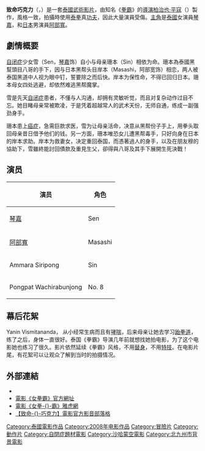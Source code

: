 {{noteTA
|T=zh-tw:致命巧克力; zh-hk:女拳霸;
|G1=Show
|G2=Movie
}}

{{Infobox Film
| name               = 女拳霸
| original_name      = {{lang|th|ช็อคโกแลต}}
| image              = HKFilm JiJaYanin1.jpg
| caption            = 
| director           = [[柏治也·平寇|柏治也·平寇]]（Prachya Pinkaew）
| producer           = 柏治也·平寇<br>Sukanya Vongsthapat
| writer             = [[楚克薩克瑞科|楚克薩克瑞科]]<br>Nepali
| narrator           = 
| starring           = [[琴嘉|琴嘉]]<br>[[阿部寬|阿部寬]]<br>Pongpat Wachirabunjong
| music              = 
| cinematography     = 
| editing            = 
| production_company = 
| distributor        = 
| released           = 泰國：2008年2月6日<br>香港：2008年4月17日<br>台灣：2008年9月26日
| runtime            = 
| country            = {{泰國電影產地}}
| language           = 泰語、日語(部份)
| budget             = 
| gross              =
| preceded_by        = 
| followed_by        = [[致命巧克力2|致命巧克力2]]
| website            = 
| amg_id             = 
| imdb_id            = 
| cn_name            = 
| hk_name            = 女拳霸
| tw_name            = 致命巧克力
}}
'''致命巧克力'''（{{lang-th|ช็อคโกแลต}}，{{lang-en|Chocolate}}）是一套[[泰國|泰國]][[武術|武術]][[视频|影片]]，由知名《[[拳霸|拳霸]]》的[[導演|導演]][[柏治也·平寇|柏治也·平寇]]（{{le|Prachya Pinkaew}}）製作，風格一致，拍攝時使用[[泰拳|泰拳]]真[[功夫|功夫]]，因此大量演員受傷。[[主角|主角]]是[[泰國|泰國]]女演員[[琴嘉|琴嘉]]，和[[日本|日本]]男演員[[阿部寬|阿部寬]]。

==劇情概要==

[[自闭症|自闭症]]少女雪（Sen，[[琴嘉|琴嘉]]饰）自小与母亲珊本（Sin）相依为命。珊本為泰國黑幫頭目八哥的手下，因与日本黑帮头目岸本（Masashi，阿部宽饰）相恋，两人被泰国黑道中人视为眼中钉，誓要除之而后快。岸本为保性命，不得已回归日本。珊本母女四处逃避，却依然难逃黑帮魔掌。

雪是先天[[自闭症|自闭症]]患者，不懂与人沟通，却拥有灵敏听觉，而且对复杂动作过目不忘。她目睹母亲常被欺凌，于是凭着超越常人的武术天份，无师自通，练成一副强劲身手。

珊本患上[[癌症|癌症]]，急需巨款求医，雪为让母亲活命，决意从黑帮份子手上，用拳头取回母亲昔日借予他们的钱。另一方面，珊本唯恐女儿遭黑帮毒手，只好向身在日本的岸本求助。岸本为救妻女，决定重回泰国，而憑著過人的身手，以及在朋友穆的協助下，雪雖終能討回債款及重見生父，卻得與八哥及其手下展開生死決戰！

==演员==
{|class=wikitable
!演员!! 角色
|-
|[[琴嘉|琴嘉]]||Sen
|-
|[[阿部寬|阿部寬]]||Masashi 
|-
|Ammara Siripong|| Sin 
|-
|Pongpat Wachirabunjong ||No. 8
|}

==幕后花絮==
Yanin Vismitananda， 从小经常生病而且有[[哮喘|哮喘]]，后来母亲让她去学习[[跆拳道|跆拳道]]，练了之后，身体一直很好。泰国《拳霸》导演几年前就想找她拍电影，为了这个电影她也练习了很久。影片依然延续《拳霸》风格，不用[[替身|替身]]，不用[[特效|特技]]。在电影片尾，有花絮可以让观众了解到当时的拍摄情况。

==外部連結==
*{{imdb_title|1183252|Chocolate}}{{en}}
*[http://www.chocolate-movie.com/ 電影《女拳霸》官方網址]{{Wayback|url=http://www.chocolate-movie.com/ |date=20080509064049 }}{{th}}
*[https://web.archive.org/web/20080301235218/http://hk.movies.yahoo.com/movie.html?id=mcl_chocolate 電影《女拳-{}-霸》雅虎網]{{zh-hk}}
*[http://www.im.tv/myvlog/chocolate-movie 【致命-{}-巧克力】電影官方影音部落格]{{Wayback|url=http://www.im.tv/myvlog/chocolate-movie |date=20090831060144 }}{{zh-tw}}
{{Portal box|泰國|电影}}

{{DEFAULTSORT:Chocolate}}
[[Category:泰國電影作品|Category:泰國電影作品]]
[[Category:2008年电影作品|Category:2008年电影作品]]
[[Category:冒險片|Category:冒險片]]
[[Category:動作片|Category:動作片]]
[[Category:自閉症題材電影|Category:自閉症題材電影]]
[[Category:沙哈蒙空電影|Category:沙哈蒙空電影]]
[[Category:北九州市背景電影|Category:北九州市背景電影]]